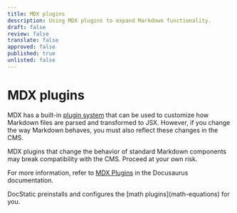 ```yaml
---
title: MDX plugins
description: Using MDX plugins to expand Markdown functionality.
draft: false
review: false
translate: false
approved: false
published: true
unlisted: false
---
```


# MDX plugins

MDX has a built-in [plugin system](https://mdxjs.com/advanced/plugins/) that can be used to customize how Markdown files are parsed and transformed to JSX. However, if you change the way Markdown behaves, you must also reflect these changes in the CMS.

<Admonition type="danger" title="Warning">
  MDX plugins that change the behavior of standard Markdown components may break compatibility with the CMS. Proceed at your own risk.
</Admonition>

For more information, refer to [MDX Plugins](https://docusaurus.io/docs/markdown-features/plugins) in the Docusaurus documentation.

<Admonition type="note" title="Note">
  DocStatic preinstalls and configures the [math plugins](math-equations) for you.
</Admonition>
